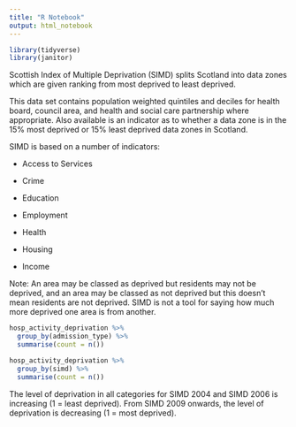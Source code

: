 ```yaml
---
title: "R Notebook"
output: html_notebook
---
```


```r
library(tidyverse)
library(janitor)
```

Scottish Index of Multiple Deprivation (SIMD) splits Scotland into data zones which are given ranking from most deprived to least deprived.

This data set contains population weighted quintiles and deciles for health board, council area, and health and social care partnership where appropriate. Also available is an indicator as to whether a data zone is in the 15% most deprived or 15% least deprived data zones in Scotland.

SIMD is based on a number of indicators:

-   Access to Services

-   Crime

-   Education

-   Employment

-   Health

-   Housing

-   Income

Note: An area may be classed as deprived but residents may not be deprived, and an area may be classed as not deprived but this doesn't mean residents are not deprived. SIMD is not a tool for saying how much more deprived one area is from another.

```r
hosp_activity_deprivation %>% 
  group_by(admission_type) %>% 
  summarise(count = n())
```

```r
hosp_activity_deprivation %>% 
  group_by(simd) %>% 
  summarise(count = n())
```

The level of deprivation in all categories for SIMD 2004 and SIMD 2006 is increasing (1 = least deprived). From SIMD 2009 onwards, the level of deprivation is decreasing (1 = most deprived).
